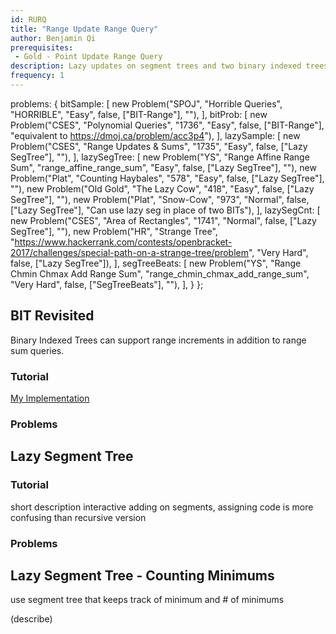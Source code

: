 ```yaml
---
id: RURQ
title: "Range Update Range Query"
author: Benjamin Qi
prerequisites: 
 - Gold - Point Update Range Query
description: Lazy updates on segment trees and two binary indexed trees in conjunction.
frequency: 1
---
```



  problems: {
    bitSample: [
      new Problem("SPOJ", "Horrible Queries", "HORRIBLE", "Easy", false, ["BIT-Range"], ""),
    ],
    bitProb: [
      new Problem("CSES", "Polynomial Queries", "1736", "Easy", false, ["BIT-Range"], "equivalent to https://dmoj.ca/problem/acc3p4"),
    ],
    lazySample: [
      new Problem("CSES", "Range Updates & Sums", "1735", "Easy", false, ["Lazy SegTree"], ""),
    ],
    lazySegTree: [
      new Problem("YS", "Range Affine Range Sum", "range_affine_range_sum", "Easy", false, ["Lazy SegTree"], ""),
      new Problem("Plat", "Counting Haybales", "578", "Easy", false, ["Lazy SegTree"], ""),
      new Problem("Old Gold", "The Lazy Cow", "418", "Easy", false, ["Lazy SegTree"], ""),
      new Problem("Plat", "Snow-Cow", "973", "Normal", false, ["Lazy SegTree"], "Can use lazy seg in place of two BITs"),
    ],
    lazySegCnt: [
      new Problem("CSES", "Area of Rectangles", "1741", "Normal", false, ["Lazy SegTree"], ""),
      new Problem("HR", "Strange Tree", "https://www.hackerrank.com/contests/openbracket-2017/challenges/special-path-on-a-strange-tree/problem", "Very Hard", false, ["Lazy SegTree"]),
    ],
    segTreeBeats: [
      new Problem("YS", "Range Chmin Chmax Add Range Sum", "range_chmin_chmax_add_range_sum", "Very Hard", false, ["SegTreeBeats"], ""),
    ],
  }
};

## BIT Revisited

<problems-list problems={metadata.problems.bitSample} />

Binary Indexed Trees can support range increments in addition to range sum queries.

### Tutorial

<resources>
  <resource source="GFG" title="Range Update Point Query" url="binary-indexed-tree-range-updates-point-queries/"></resource>
  <resource source="GFG" title="Range Update Range Query" url="binary-indexed-tree-range-update-range-queries/"></resource>
</resources>

[My Implementation](https://github.com/bqi343/USACO/blob/master/Implementations/content/data-structures/1D%20Range%20Queries%20(9.2)/BITrange.h)

### Problems

<problems-list problems={metadata.problems.bitProb} />

## Lazy Segment Tree

<problems-list problems={metadata.problems.lazySample} />

### Tutorial

<resources>
  <resource source="CPH" title="28.1 - Segment Trees Revisited" starred>short description</resource>
  <resource source="CSA" title="Segment Trees" url="segment_trees" starred>interactive</resource>
  <resource source="cp-algo" title="Segment Tree" url="data_structures/segment_tree.html" starred>adding on segments, assigning</resource>
  <resource source="CF" title="Efficient and easy segment trees" url="blog/entry/18051">code is more confusing than recursive version</resource>
</resources>

### Problems

<problems-list problems={metadata.problems.lazySegTree} />

## Lazy Segment Tree - Counting Minimums

use segment tree that keeps track of minimum and # of minimums

(describe)

<problems-list problems={metadata.problems.lazySegCnt} />